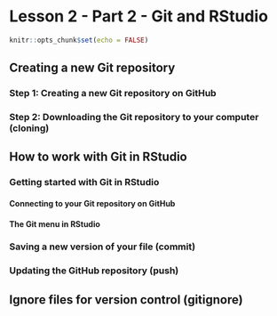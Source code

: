 # Lesson 2 - Part 2 - Git and RStudio

```r
knitr::opts_chunk$set(echo = FALSE)
```


## Creating a new Git repository

### Step 1: Creating a new Git repository on GitHub

### Step 2: Downloading the Git repository to your computer (cloning)




## How to work with Git in RStudio

### Getting started with Git in RStudio

#### Connecting to your Git repository on GitHub

#### The Git menu in RStudio

### Saving a new version of your file (commit)

### Updating the GitHub repository (push)




## Ignore files for version control (gitignore)


